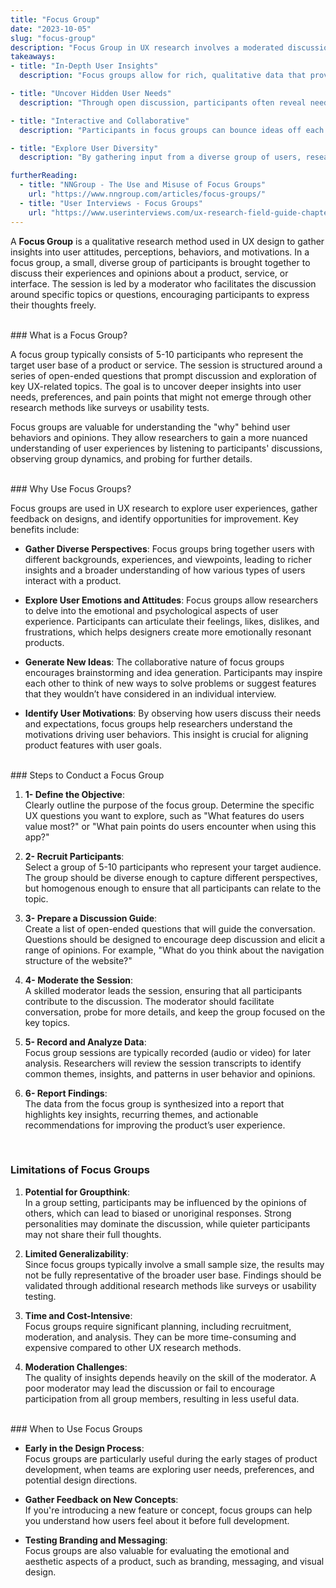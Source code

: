```yaml
---
title: "Focus Group"
date: "2023-10-05"
slug: "focus-group"
description: "Focus Group in UX research involves a moderated discussion with a small group of participants to gather insights about their attitudes, beliefs, and perceptions regarding a product or design."
takeaways:
- title: "In-Depth User Insights"
  description: "Focus groups allow for rich, qualitative data that provides a deeper understanding of user motivations, emotions, and attitudes towards a product."

- title: "Uncover Hidden User Needs"
  description: "Through open discussion, participants often reveal needs and desires that they may not have consciously considered, giving designers new directions to explore."

- title: "Interactive and Collaborative"
  description: "Participants in focus groups can bounce ideas off each other, leading to more comprehensive discussions and the generation of new ideas."

- title: "Explore User Diversity"
  description: "By gathering input from a diverse group of users, researchers can better understand how different user segments experience the product, leading to more inclusive design decisions."

furtherReading:
  - title: "NNGroup - The Use and Misuse of Focus Groups"
    url: "https://www.nngroup.com/articles/focus-groups/"
  - title: "User Interviews - Focus Groups"
    url: "https://www.userinterviews.com/ux-research-field-guide-chapter/focus-groups"
---
```


A **Focus Group** is a qualitative research method used in UX design to gather insights into user attitudes, perceptions, behaviors, and motivations. In a focus group, a small, diverse group of participants is brought together to discuss their experiences and opinions about a product, service, or interface. The session is led by a moderator who facilitates the discussion around specific topics or questions, encouraging participants to express their thoughts freely.

<br />
### What is a Focus Group?

A focus group typically consists of 5-10 participants who represent the target user base of a product or service. The session is structured around a series of open-ended questions that prompt discussion and exploration of key UX-related topics. The goal is to uncover deeper insights into user needs, preferences, and pain points that might not emerge through other research methods like surveys or usability tests.

Focus groups are valuable for understanding the "why" behind user behaviors and opinions. They allow researchers to gain a more nuanced understanding of user experiences by listening to participants' discussions, observing group dynamics, and probing for further details.

<br />
### Why Use Focus Groups?

Focus groups are used in UX research to explore user experiences, gather feedback on designs, and identify opportunities for improvement. Key benefits include:

- **Gather Diverse Perspectives**: Focus groups bring together users with different backgrounds, experiences, and viewpoints, leading to richer insights and a broader understanding of how various types of users interact with a product.

- **Explore User Emotions and Attitudes**: Focus groups allow researchers to delve into the emotional and psychological aspects of user experience. Participants can articulate their feelings, likes, dislikes, and frustrations, which helps designers create more emotionally resonant products.

- **Generate New Ideas**: The collaborative nature of focus groups encourages brainstorming and idea generation. Participants may inspire each other to think of new ways to solve problems or suggest features that they wouldn’t have considered in an individual interview.

- **Identify User Motivations**: By observing how users discuss their needs and expectations, focus groups help researchers understand the motivations driving user behaviors. This insight is crucial for aligning product features with user goals.

<br />
### Steps to Conduct a Focus Group

1. **1- Define the Objective**:  
   Clearly outline the purpose of the focus group. Determine the specific UX questions you want to explore, such as "What features do users value most?" or "What pain points do users encounter when using this app?"

2. **2- Recruit Participants**:  
   Select a group of 5-10 participants who represent your target audience. The group should be diverse enough to capture different perspectives, but homogenous enough to ensure that all participants can relate to the topic.

3. **3- Prepare a Discussion Guide**:  
   Create a list of open-ended questions that will guide the conversation. Questions should be designed to encourage deep discussion and elicit a range of opinions. For example, "What do you think about the navigation structure of the website?"

4. **4- Moderate the Session**:  
   A skilled moderator leads the session, ensuring that all participants contribute to the discussion. The moderator should facilitate conversation, probe for more details, and keep the group focused on the key topics.

5. **5- Record and Analyze Data**:  
   Focus group sessions are typically recorded (audio or video) for later analysis. Researchers will review the session transcripts to identify common themes, insights, and patterns in user behavior and opinions.

6. **6- Report Findings**:  
   The data from the focus group is synthesized into a report that highlights key insights, recurring themes, and actionable recommendations for improving the product’s user experience.

<br />

### Limitations of Focus Groups

1. **Potential for Groupthink**:  
   In a group setting, participants may be influenced by the opinions of others, which can lead to biased or unoriginal responses. Strong personalities may dominate the discussion, while quieter participants may not share their full thoughts.

2. **Limited Generalizability**:  
   Since focus groups typically involve a small sample size, the results may not be fully representative of the broader user base. Findings should be validated through additional research methods like surveys or usability testing.

3. **Time and Cost-Intensive**:  
   Focus groups require significant planning, including recruitment, moderation, and analysis. They can be more time-consuming and expensive compared to other UX research methods.

4. **Moderation Challenges**:  
   The quality of insights depends heavily on the skill of the moderator. A poor moderator may lead the discussion or fail to encourage participation from all group members, resulting in less useful data.

<br />
### When to Use Focus Groups

- **Early in the Design Process**:  
  Focus groups are particularly useful during the early stages of product development, when teams are exploring user needs, preferences, and potential design directions.

- **Gather Feedback on New Concepts**:  
  If you're introducing a new feature or concept, focus groups can help you understand how users feel about it before full development.

- **Testing Branding and Messaging**:  
  Focus groups are also valuable for evaluating the emotional and aesthetic aspects of a product, such as branding, messaging, and visual design.
